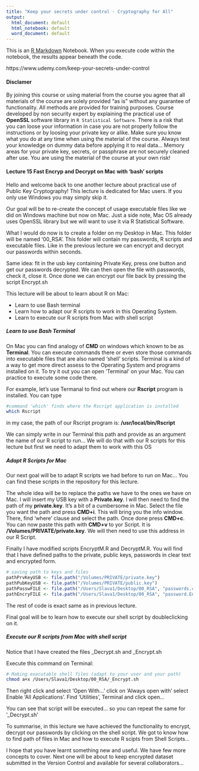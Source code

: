 ```yaml
---
title: "Keep your secrets under control - Cryptography for All"
output:
  html_document: default
  html_notebook: default
  word_document: default
---
```


This is an [R Markdown](http://rmarkdown.rstudio.com) Notebook. When you execute code within the notebook, the results appear beneath the code. 

https://www.udemy.com/keep-your-secrets-under-control

#### Disclamer

By joining this course or using material from the course you agree that all materials of the course are solely provided "as is" without any guarantee of functionality. All methods are provided for training purposes. Course developed by non security expert by explaining the practical use of **OpenSSL** software library in `R Statistical Software`. There is a risk that you can loose your information in case you are not properly follow the instructions or by loosing your private key or alike. Make sure you know what you do at any time when using the material of the course. Always test your knowledge on dummy data before applying it to real data... Memory areas for your private key, secrets, or passphrase are not securely cleaned after use. You are using the material of the course at your own risk!

#### Lecture 15 Fast Encryp and Decrypt on Mac with 'bash' scripts

Hello and welcome back to one another lecture about practical use of Public Key Cryptography! This lecture is dedicated for Mac users. If you only use Windows you may simply skip it.

Our goal will be to re-create the concept of usage executable files like we did on Windows machine but now on Mac. Just a side note, Mac OS already uses OpenSSL library but we will want to use it via R Statistical Software.

What I would do now is to create a folder on my Desktop in Mac. This folder will be named '00_RSA'. This folder will contain my passwords, R scripts and executable files. Like in the previous lecture we can encrypt and decrypt our passwords within seconds.

Same idea: fit in the usb key containing Private Key, press one button and get our passwords decrypted. We can then open the file with passwords, check it, close it. Once done we can encrypt our file back by pressing the script Encrypt.sh

This lecture will be about to learn about R on Mac:

* Learn to use Bash terminal
* Learn how to adapt our R scripts to work in this Operating System. 
* Learn to execute our R scripts from Mac with shell script

##### Learn to use Bash Terminal

On Mac you can find analogy of **CMD** on windows which known to be as **Terminal**. You can execute commands there or even store those commands into executable files that are also named 'shell' scripts. Terminal is a kind of a way to get more direct assess to the Operating System and programs installed on it. To try it out you can open 'Terminal' on your Mac. You can practice to execute some code there.

For example, let's use Termanal to find out where our **Rscript** program is installed.  You can type 

```bash
#command 'which' finds where the Rscript application is installed
which Rscript
```

in my case, the path of our Rscript program is: **/usr/local/bin/Rscript**

We can simply write in our Terminal this path and provide as an argument the name of our R script to run... We will do that with our R scripts for this lecture but first we need to adapt them to work with this OS

##### Adapt R Scripts for Mac

Our next goal will be to adapt R scripts we had before to run on Mac... You can find these scripts in the repository for this lecture.

The whole idea will be to replace the paths we have to the ones we have on Mac. I will insert my USB key with a **Private.key**. I will then need to find the path of my **private.key**. It's a bit of a cumbersome in Mac. Select the file you want the path and press **CMD+i**. This will bring you the info window. There, find 'where' clause and select the path. Once done press **CMD+c**. You can now paste this path with **CMD+v** to yor Script. It is **/Volumes/PRIVATE/private.key**. We will then need to use this address in our R Script. 

Finally I have modified scripts EncryptM.R and DecryptM.R. You will find that I have defined paths to the private, public keys, passwords in clear text and encrypted form. 

```r
# saving path to keys and files
pathPrvKeyUSB <- file.path("/Volumes/PRIVATE/private.key")
pathPubKeyUSB <- file.path("/Volumes/PRIVATE/public.key")
pathPasswFILE <- file.path("/Users/Slava1/Desktop/00_RSA", "passwords.csv")
pathEncryFILE <- file.path("/Users/Slava1/Desktop/00_RSA", "password.Encrypted")
```

The rest of code is exact same as in previous lecture.

Final goal will be to learn how to execute our shell script by doubleclicking on it.

##### Execute our R scripts from Mac with shell script

Notice that I have created the files _Decrypt.sh and _Encrypt.sh

Execute this command on Terminal:

```bash
# Making executable shell files (adapt to your user and your path)
chmod a+x /Users/Slava1/Desktop/00_RSA/_Encrypt.sh
```

Then right click and select 'Open With...' click on 'Always open with' select Enable 'All Applications'. Find 'Utilities', Terminal and click open...

You can see that script will be executed... so you can repeat the same for '_Decrypt.sh'

To summarise, in this lecture we have achieved the functionality to encrypt, decrypt our passwords by clicking on the shell script. We got to know how to find path of files in Mac and how to execute R scipts from Shell Scripts...

I hope that you have learnt something new and useful. We have few more concepts to cover. Next one will be about to keep encrypted dataset submitted in the Version Control and available for several collaborators...